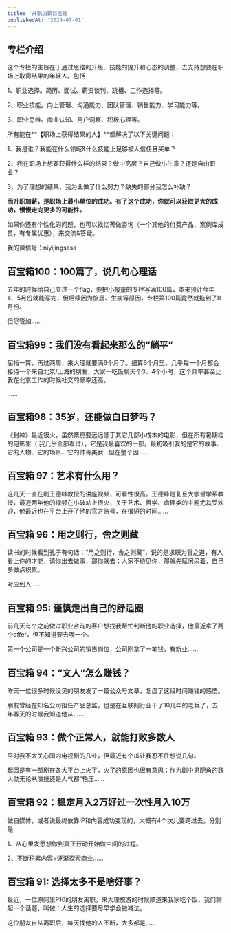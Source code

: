 ```yaml
---
title: '升职加薪百宝箱'
publishedAt: '2024-07-01'
---
```


## 专栏介绍

这个专栏的主旨在于通过思维的升级、技能的提升和心态的调整，去支持想要在职场上取得结果的年轻人。包括

1、职业选择。简历、面试、薪资谈判、跳槽、工作选择等。

2、职业技能。向上管理、沟通能力、团队管理、销售能力、学习能力等。

3、职业思维。商业认知、用户洞察、积极心理等。

所有能在**【职场上获得结果的人】**都解决了以下关键问题：

1、我是谁？我能在什么领域&什么技能上足够被人信任且买单？

2、我在职场上想要获得什么样的结果？做中高层？自己做小生意？还是自由职业？

3、为了理想的结果，我为此做了什么努力？缺失的部分我怎么补缺？

**而升职加薪，是职场上最小单位的成功。有了这个成功，你就可以获取更大的成功，慢慢走向更多的可能性。**

如果你还有个性化的问题，也可以找忆菁做咨询（一个其他的付费产品，案例库成员，有专属优惠），来交流&答疑。

我的微信号：niyijingsasa



## 百宝箱100：100篇了，说几句心理话
去年的时候给自己立过一个flag，要把小报童的专栏写满100篇，本来预计今年4、5月份就能写完，但后续因为旅居、生病等原因，专栏第100篇竟然就拖到了8月份。

但尽管如......

## 百宝箱99：我们没有看起来那么的“躺平”
屈指一算，再过两周，来大理就要满6个月了。细算6个月里，几乎每一个月都会接待一个来自北京/上海的朋友，大家一吃饭聊天个3、4个小时，这个频率甚至比我在北京工作的时候社交的频率还高。

......

## 百宝箱98：35岁，还能做白日梦吗？
《封神》最近很火，虽然票房要远远低于其它几部小成本的电影，但在所有暑期档的电影里（ 我几乎全部看过），它是我最喜欢的一部。最初吸引我的是它的故事、它的人物、它的场景、它的帅哥美女...但在整个因......

## 百宝箱 97：艺术有什么用？
这几天一直在刷王德峰教授的讲座视频，可看性很高。王德峰是复旦大学哲学系教授，最近两年他的视频在小破站上很火，关于艺术、哲学、命理类的主题尤其受欢迎，他最近也在平台上开了他的官方账号，在很短的时间......

## 百宝箱 96：用之则行，舍之则藏
读书的时候看到孔子有句话：“用之则行，舍之则藏”，说的是求职为官之道，有人看上你的才能，请你出去做事，那你就去；人家不待见你，那就先赋闲呆着，自己多做点积累。

对应到人......

## 百宝箱 95:  谨慎走出自己的舒适圈
前几天有个之前做过职业咨询的客户想找我帮忙判断他的职业选择，他最近拿了两个offer，但不知道要去哪一个。

第一个公司是一个新兴公司的销售岗位，公司刚拿了一笔钱，有新业......

## 百宝箱 94：“文人”怎么赚钱？
昨天一位很多时候没见的朋友发了一篇公众号文章，复盘了这段时间赚钱的感悟。

朋友曾经在知名公司担任产品总监，也是在互联网行业干了10几年的老兵了，去年春天的时候我知道他从......

## 百宝箱 93：做个正常人，就能打败多数人
平时我不太关心国内电视剧的八卦，但最近有个瓜让我忍不住想说几句。

起因是有一部剧在各大平台上火了，火了的原因也很有意思：作为剧中男配角的魏大勋无论从演技还是人气都“艳压......

## 百宝箱 92：稳定月入2万好过一次性月入10万
做自媒体，或者说最终依靠IP和内容成功变现的，大概有4个坎儿要跨过去。分别是

1、从心里发愿想做到真正行动开始做中间的过程。

2、不断积累内容+逐渐探索商业......

## 百宝箱 91: 选择太多不是啥好事？
最近，一位原阿里P10的朋友离职，来大理旅游的时候顺道来我家吃个饭，我们聊起一个话题，叫做：人生的选择要尽早学会做减法。

这位朋友自从离职后，每天找他的人不断，大多都是......

